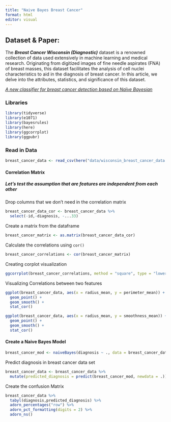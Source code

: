 ```yaml
---
title: "Naive Bayes Breast Cancer"
format: html
editor: visual
---
```


## Dataset & Paper:

The ***Breast Cancer Wisconsin (Diagnostic)*** dataset is a renowned collection of data used extensively in machine learning and medical research. Originating from digitized images of fine needle aspirates (FNA) of breast masses, this dataset facilitates the analysis of cell nuclei characteristics to aid in the diagnosis of breast cancer. In this article, we delve into the attributes, statistics, and significance of this dataset.

[*A new classifier for breast cancer detection based on Naïve Bayesian*](https://www.sciencedirect.com/science/article/abs/pii/S0263224115002419)

### Libraries

```r
library(tidyverse)
library(e1071)
library(bayesrules)
library(here)
library(ggcorrplot)
library(ggpubr)
```

### Read in Data

```r
breast_cancer_data <- read_csv(here("data/wisconsin_breast_cancer_data.csv"))
```

#### Correlation Matrix

##### Let's test the assumption that are features are independent from each other

Drop columns that we don't need in the correlation matrix

```r
breast_cancer_data_cor <- breast_cancer_data %>% 
  select(-id,-diagnosis, -...33)
```

Create a matrix from the dataframe

```r
breast_cancer_matrix <- as.matrix(breast_cancer_data_cor)
```

Calculate the correlations using `cor()`

```r
breast_cancer_correlations <- cor(breast_cancer_matrix)
```

Creating corplot visualization

```r
ggcorrplot(breast_cancer_correlations, method = "square", type = "lower", lab = TRUE, lab_size = 1.5, )
```

Visualizing Correlations between two features

```r
ggplot(breast_cancer_data, aes(x = radius_mean, y = perimeter_mean)) +
  geom_point() + 
  geom_smooth() +
  stat_cor()
```

```r
ggplot(breast_cancer_data, aes(x = radius_mean, y = smoothness_mean)) +
  geom_point() + 
  geom_smooth() +
  stat_cor()
```

#### Create a Naive Bayes Model

```r
breast_cancer_mod <- naiveBayes(diagnosis ~ ., data = breast_cancer_data)
```

Predict diagnosis in breast cancer data set

```r
breast_cancer_data <- breast_cancer_data %>% 
  mutate(predicted_diagnosis = predict(breast_cancer_mod, newdata = .))
```

Create the confusion Matrix

```r
breast_cancer_data %>% 
  tabyl(diagnosis,predicted_diagnosis) %>% 
  adorn_percentages("row") %>% 
  adorn_pct_formatting(digits = 2) %>% 
  adorn_ns()
```
